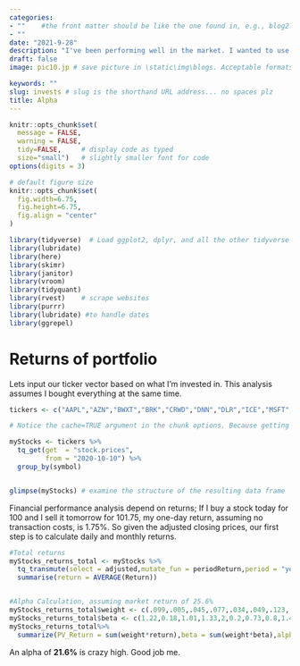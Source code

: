 ```yaml
---
categories:  
- ""    #the front matter should be like the one found in, e.g., blog2.md. It cannot be like the normal Rmd we used
- ""
date: "2021-9-28"
description: "I've been performing well in the market. I wanted to use R to figure out exactly how well I've been doing compared to the market." # the title that will show up once someone gets to this page
draft: false
image: pic10.jp # save picture in \static\img\blogs. Acceptable formats= jpg, jpeg, or png . Your iPhone pics wont work

keywords: ""
slug: invests # slug is the shorthand URL address... no spaces plz
title: Alpha
---
```

  



```r
knitr::opts_chunk$set(
  message = FALSE, 
  warning = FALSE, 
  tidy=FALSE,     # display code as typed
  size="small")   # slightly smaller font for code
options(digits = 3)

# default figure size
knitr::opts_chunk$set(
  fig.width=6.75, 
  fig.height=6.75,
  fig.align = "center"
)
```


```r
library(tidyverse)  # Load ggplot2, dplyr, and all the other tidyverse packages
library(lubridate)
library(here)
library(skimr)
library(janitor)
library(vroom)
library(tidyquant)
library(rvest)    # scrape websites
library(purrr)  
library(lubridate) #to handle dates
library(ggrepel)
```


# Returns of portfolio

Lets input our ticker vector based on what I'm invested in. This analysis assumes I bought everything at the same time.

```r

tickers <- c("AAPL","AZN","BWXT","BRK","CRWD","DNN","DLR","ICE","MSFT","MRNA","NXE","HOOD","CRM","URA")
```




```r
# Notice the cache=TRUE argument in the chunk options. Because getting data is time consuming, # cache=TRUE means that once it downloads data, the chunk will not run again next time you knit your Rmd

myStocks <- tickers %>% 
  tq_get(get  = "stock.prices",
         from = "2020-10-10") %>%
  group_by(symbol) 


glimpse(myStocks) # examine the structure of the resulting data frame
```

Financial performance analysis depend on returns; If I buy a stock today for 100 and I sell it tomorrow for 101.75, my one-day return, assuming no transaction costs, is 1.75%. So given the adjusted closing prices, our first step is to calculate daily and monthly returns.


```r
 
#Total returns
myStocks_returns_total <- myStocks %>%
  tq_transmute(select = adjusted,mutate_fun = periodReturn,period = "yearly", type = "arithmetic",col_rename = "Return", cols = c(nested.col))%>%
  summarise(return = AVERAGE(Return))



```

```r
#Alpha Calculation, assuming market return of 25.6%
myStocks_returns_total$weight <- c(.099,.005,.045,.077,.034,.049,.123,.116,.208,.033,.001,.13,.071)
myStocks_returns_total$beta <- c(1.22,0.18,1.01,1.33,2,0.2,0.73,0.8,1.49,1.61,1.74,1.04,1.18)
myStocks_returns_total%>%
  summarize(PV_Return = sum(weight*return),beta = sum(weight*beta),alpha = (PV_Return - .015)-beta*(PV_Return-.256)) %>% kableExtra::kable() %>% kableExtra::kable_classic()


```
An alpha of **21.6%** is crazy high. Good job me. 